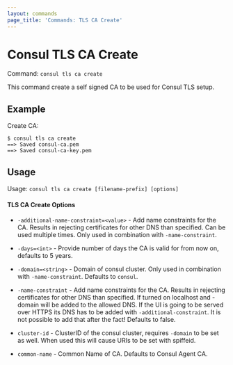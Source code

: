 ```yaml
---
layout: commands
page_title: 'Commands: TLS CA Create'
---
```


# Consul TLS CA Create

Command: `consul tls ca create`

This command create a self signed CA to be used for Consul TLS setup.

## Example

Create CA:

```shell-session
$ consul tls ca create
==> Saved consul-ca.pem
==> Saved consul-ca-key.pem
```

## Usage

Usage: `consul tls ca create [filename-prefix] [options]`

#### TLS CA Create Options

- `-additional-name-constraint=<value>` - Add name constraints for the CA.
  Results in rejecting certificates for other DNS than specified. Can be used
  multiple times. Only used in combination with `-name-constraint`.

- `-days=<int>` - Provide number of days the CA is valid for from now on, defaults to 5 years.

- `-domain=<string>` - Domain of consul cluster. Only used in combination with
  `-name-constraint`. Defaults to `consul`.

- `-name-constraint` - Add name constraints for the CA. Results in rejecting
  certificates for other DNS than specified. If turned on localhost and -domain
  will be added to the allowed DNS. If the UI is going to be served over HTTPS
  its DNS has to be added with `-additional-constraint`. It is not possible to
  add that after the fact! Defaults to false.

- `cluster-id` - ClusterID of the consul cluster, requires `-domain` to be set as well.
   When used this will cause URIs to be set with spiffeid.

- `common-name` - Common Name of CA. Defaults to Consul Agent CA.
